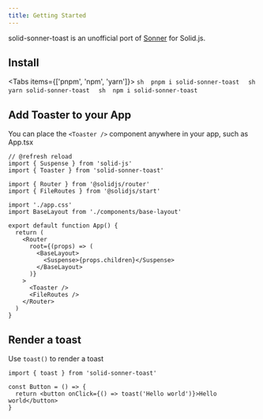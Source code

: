 ```yaml
---
title: Getting Started
---
```



solid-sonner-toast is an unofficial port of [Sonner](https://sonner.emilkowal.ski/) for Solid.js.

## Install

<Tabs items={['pnpm', 'npm', 'yarn']}>
  <Tab value="pnpm">
    ```sh 
      pnpm i solid-sonner-toast 
    ```
  </Tab>
  <Tab value="yarn">
    ```sh 
      yarn solid-sonner-toast 
    ```
  </Tab>
  <Tab value="npm">
    ```sh 
      npm i solid-sonner-toast 
    ```
  </Tab>
</Tabs>

## Add Toaster to your App

You can place the `<Toaster />` component anywhere in your app, such as App.tsx

```tsx App.tsx
// @refresh reload
import { Suspense } from 'solid-js'
import { Toaster } from 'solid-sonner-toast'

import { Router } from '@solidjs/router'
import { FileRoutes } from '@solidjs/start'

import './app.css'
import BaseLayout from './components/base-layout'

export default function App() {
  return (
    <Router
      root={(props) => (
        <BaseLayout>
          <Suspense>{props.children}</Suspense>
        </BaseLayout>
      )}
    >
      <Toaster />
      <FileRoutes />
    </Router>
  )
}
```

## Render a toast
Use `toast()` to render a toast
```tsx
import { toast } from 'solid-sonner-toast'

const Button = () => {
  return <button onClick={() => toast('Hello world')}>Hello world</button>
}
```